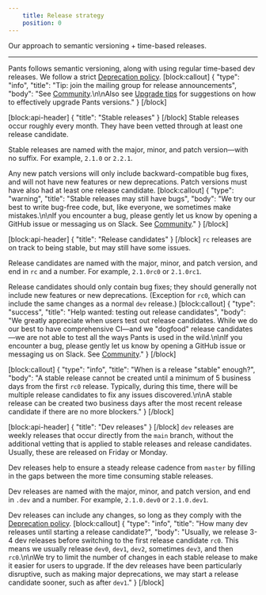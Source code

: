 ```yaml
---
    title: Release strategy
    position: 0
---
```


Our approach to semantic versioning + time-based releases.

---

Pants follows semantic versioning, along with using regular time-based dev releases. We follow a strict [Deprecation policy](doc:deprecation-policy).
[block:callout]
{
  "type": "info",
  "title": "Tip: join the mailing group for release announcements",
  "body": "See [Community](doc:community).\n\nAlso see [Upgrade tips](doc:upgrade-tips) for suggestions on how to effectively upgrade Pants versions."
}
[/block]

[block:api-header]
{
  "title": "Stable releases"
}
[/block]
Stable releases occur roughly every month. They have been vetted through at least one release candidate.

Stable releases are named with the major, minor, and patch version—with no suffix. For example, `2.1.0` or `2.2.1`.

Any new patch versions will only include backward-compatible bug fixes, and will not have new features or new deprecations. Patch versions must have also had at least one release candidate.
[block:callout]
{
  "type": "warning",
  "title": "Stable releases may still have bugs",
  "body": "We try our best to write bug-free code, but, like everyone, we sometimes make mistakes.\n\nIf you encounter a bug, please gently let us know by opening a GitHub issue or messaging us on Slack. See [Community](doc:community)."
}
[/block]

[block:api-header]
{
  "title": "Release candidates"
}
[/block]
`rc` releases are on track to being stable, but may still have some issues.

Release candidates are named with the major, minor, and patch version, and end in `rc` and a number. For example, `2.1.0rc0` or `2.1.0rc1`.

Release candidates should only contain bug fixes; they should generally not include new features or new deprecations. (Exception for `rc0`, which can include the same changes as a normal `dev` release.)
[block:callout]
{
  "type": "success",
  "title": "Help wanted: testing out release candidates",
  "body": "We greatly appreciate when users test out release candidates. While we do our best to have comprehensive CI—and we \"dogfood\" release candidates—we are not able to test all the ways Pants is used in the wild.\n\nIf you encounter a bug, please gently let us know by opening a GitHub issue or messaging us on Slack. See [Community](doc:community)."
}
[/block]

[block:callout]
{
  "type": "info",
  "title": "When is a release \"stable\" enough?",
  "body": "A stable release cannot be created until a minimum of 5 business days from the first `rc0` release. Typically, during this time, there will be multiple release candidates to fix any issues discovered.\n\nA stable release can be created two business days after the most recent release candidate if there are no more blockers."
}
[/block]

[block:api-header]
{
  "title": "Dev releases"
}
[/block]
`dev` releases are weekly releases that occur directly from the `main` branch, without the additional vetting that is applied to stable releases and release candidates. Usually, these are released on Friday or Monday.

Dev releases help to ensure a steady release cadence from `master` by filling in the gaps between the more time consuming stable releases.

Dev releases are named with the major, minor, and patch version, and end in `.dev` and a number. For example, `2.1.0.dev0` or `2.1.0.dev1`.

Dev releases can include any changes, so long as they comply with the [Deprecation policy](doc:deprecation-policy).
[block:callout]
{
  "type": "info",
  "title": "How many dev releases until starting a release candidate?",
  "body": "Usually, we release 3-4 dev releases before switching to the first release candidate `rc0`. This means we usually release `dev0`, `dev1`, `dev2`, sometimes `dev3`, and then `rc0`.\n\nWe try to limit the number of changes in each stable release to make it easier for users to upgrade. If the dev releases have been particularly disruptive, such as making major deprecations, we may start a release candidate sooner, such as after `dev1`."
}
[/block]